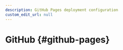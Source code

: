 ```yaml
---
description: GitHub Pages deployment configuration
custom_edit_url: null
---
```


# GitHub {#github-pages}

<!-- This article outlines how to configure custom GitHub Pages deployments. Read the [official docs](https://docusaurus.io/docs/deployment#deploying-to-github-pages) to learn more. -->




<ComingSoon />
